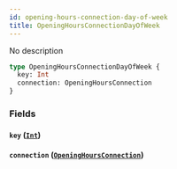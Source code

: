 ```yaml
---
id: opening-hours-connection-day-of-week
title: OpeningHoursConnectionDayOfWeek
---
```


No description

```graphql
type OpeningHoursConnectionDayOfWeek {
  key: Int
  connection: OpeningHoursConnection
}
```

### Fields

#### `key` ([`Int`](/v1/scalars/int))

#### `connection` ([`OpeningHoursConnection`](/v1/objects/opening-hours-connection))
